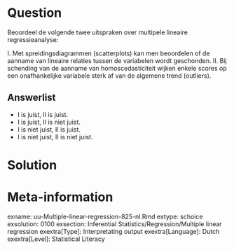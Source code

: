 
Question
========
  
Beoordeel de volgende twee uitspraken over multipele lineaire regressieanalyse:

I. Met spreidingsdiagrammen (scatterplots) kan men beoordelen of de aanname van lineaire relaties tussen de variabelen wordt geschonden.
II. Bij schending van de aanname van homoscedasticiteit wijken enkele scores op een onafhankelijke variabele sterk af van de algemene trend (outliers).

  
Answerlist
----------
* I is juist, II is juist.
* I is juist, II is niet juist.
* I is niet juist, II is juist.
* I is niet juist, II is niet juist.


Solution
========
  


Meta-information
================
exname: uu-Multiple-linear-regression-825-nl.Rmd
extype: schoice
exsolution: 0100
exsection: Inferential Statistics/Regression/Multiple linear regression
exextra[Type]: Interpretating output
exextra[Language]: Dutch
exextra[Level]: Statistical Literacy
